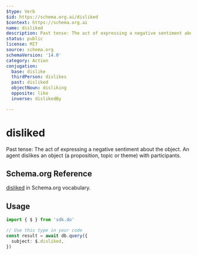 ```yaml
---
$type: Verb
$id: https://schema.org.ai/disliked
$context: https://schema.org.ai
name: disliked
description: Past tense: The act of expressing a negative sentiment about the object. An agent dislikes an object (a proposition, topic or theme) with participants.
status: public
license: MIT
source: schema.org
schemaVersion: '14.0'
category: Action
conjugation:
  base: dislike
  thirdPerson: dislikes
  past: disliked
  objectNoun: disliking
  opposite: like
  inverse: dislikedBy

---
```


# disliked

Past tense: The act of expressing a negative sentiment about the object. An agent dislikes an object (a proposition, topic or theme) with participants.

## Schema.org Reference

[disliked](https://schema.org/DislikeAction) in Schema.org vocabulary.

## Usage

```typescript
import { $ } from 'sdk.do'

// Use this type in your code
const result = await db.query({
  subject: $.disliked,
})
```
